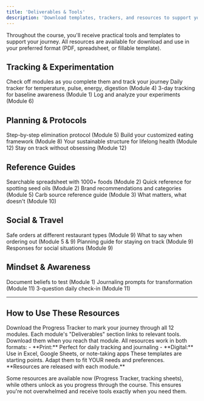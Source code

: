 ```yaml
---
title: 'Deliverables & Tools'
description: 'Download templates, trackers, and resources to support your metabolic health journey'
---
```


Throughout the course, you'll receive practical tools and templates to support your journey. All resources are available for download and use in your preferred format (PDF, spreadsheet, or fillable template).

## Tracking & Experimentation

<CardGroup cols={2}>
  <Card title="Progress Tracker" icon="clipboard-check" href="/progress_tracker.csv">
    Check off modules as you complete them and track your journey
  </Card>

  <Card title="Body Signal Tracking Sheet" icon="thermometer">
    Daily tracker for temperature, pulse, energy, digestion (Module 4)
  </Card>

  <Card title="Food & Feeling Journal Template" icon="book">
    3-day tracking for baseline awareness (Module 1)
  </Card>

  <Card title="Experiment Tracker Template" icon="flask">
    Log and analyze your experiments (Module 6)
  </Card>
</CardGroup>

## Planning & Protocols

<CardGroup cols={2}>
  <Card title="7-Day PUFA Purge Plan" icon="calendar-days">
    Step-by-step elimination protocol (Module 5)
  </Card>

  <Card title="Personal Protocol Template" icon="file-lines">
    Build your customized eating framework (Module 8)
  </Card>

  <Card title="Long-Term Maintenance Protocol" icon="calendar">
    Your sustainable structure for lifelong health (Module 12)
  </Card>

  <Card title="Quarterly Check-In Schedule" icon="calendar-check">
    Stay on track without obsessing (Module 12)
  </Card>
</CardGroup>

## Reference Guides

<CardGroup cols={2}>
  <Card title="Complete PUFA Database" icon="database">
    Searchable spreadsheet with 1000+ foods (Module 2)
  </Card>

  <Card title="PUFA Label Reading Guide" icon="magnifying-glass">
    Quick reference for spotting seed oils (Module 2)
  </Card>

  <Card title="Safe Foods Shopping List" icon="basket-shopping">
    Brand recommendations and categories (Module 5)
  </Card>

  <Card title="Good Sugar vs Bad Sugar Chart" icon="chart-simple">
    Carb source reference guide (Module 3)
  </Card>

  <Card title="Supplement One-Pager" icon="pills">
    What matters, what doesn't (Module 10)
  </Card>
</CardGroup>

## Social & Travel

<CardGroup cols={2}>
  <Card title="Restaurant Survival Guide" icon="utensils">
    Safe orders at different restaurant types (Module 9)
  </Card>

  <Card title="Restaurant Order Scripts" icon="comments">
    What to say when ordering out (Module 5 & 9)
  </Card>

  <Card title="Travel Prep Checklist" icon="plane">
    Planning guide for staying on track (Module 9)
  </Card>

  <Card title="'What to Say' Scripts" icon="message">
    Responses for social situations (Module 9)
  </Card>
</CardGroup>

## Mindset & Awareness

<CardGroup cols={2}>
  <Card title="'Everything I Thought I Knew' Worksheet" icon="list-check">
    Document beliefs to test (Module 1)
  </Card>

  <Card title="Mindset Shifts Worksheet" icon="brain">
    Journaling prompts for transformation (Module 11)
  </Card>

  <Card title="Daily Awareness Practice" icon="om">
    3-question daily check-in (Module 11)
  </Card>
</CardGroup>

---

## How to Use These Resources

<Steps>
  <Step title="Start with the Progress Tracker">
    Download the Progress Tracker to mark your journey through all 12 modules.
  </Step>

  <Step title="Download as You Go">
    Each module's "Deliverables" section links to relevant tools. Download them when you reach that module.
  </Step>

  <Step title="Print or Digital">
    All resources work in both formats:
    - **Print:** Perfect for daily tracking and journaling
    - **Digital:** Use in Excel, Google Sheets, or note-taking apps
  </Step>

  <Step title="Customize">
    These templates are starting points. Adapt them to fit YOUR needs and preferences.
  </Step>
</Steps>

<Note>
  **Resources are released with each module.**

  Some resources are available now (Progress Tracker, tracking sheets), while others unlock as you progress through the course. This ensures you're not overwhelmed and receive tools exactly when you need them.
</Note>

